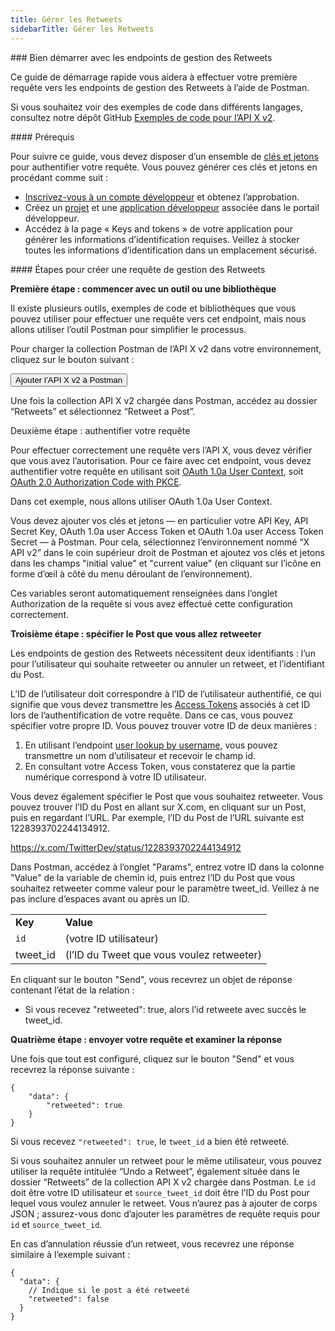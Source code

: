```yaml
---
title: Gérer les Retweets
sidebarTitle: Gérer les Retweets
---
```



<div id="getting-started-with-the-manage-retweets-endpoints">
  ### Bien démarrer avec les endpoints de gestion des Retweets
</div>

Ce guide de démarrage rapide vous aidera à effectuer votre première requête vers les endpoints de gestion des Retweets à l’aide de Postman.

Si vous souhaitez voir des exemples de code dans différents langages, consultez notre dépôt GitHub [Exemples de code pour l’API X v2](https://github.com/xdevplatform/Twitter-API-v2-sample-code). 

<div id="prerequisites">
  #### Prérequis
</div>

Pour suivre ce guide, vous devez disposer d’un ensemble de [clés et jetons](/fr/resources/fundamentals/authentication) pour authentifier votre requête. Vous pouvez générer ces clés et jetons en procédant comme suit :

- [Inscrivez-vous à un compte développeur](https://developer.x.com/en/apply-for-access) et obtenez l’approbation.
- Créez un [projet](/fr/resources/fundamentals/projects) et une [application développeur](/fr/resources/fundamentals/developer-apps) associée dans le portail développeur.
- Accédez à la page « Keys and tokens » de votre application pour générer les informations d’identification requises. Veillez à stocker toutes les informations d’identification dans un emplacement sécurisé.

<div id="steps-to-build-a-manage-retweets-request">
  #### Étapes pour créer une requête de gestion des Retweets
</div>

**Première étape : commencer avec un outil ou une bibliothèque**

Il existe plusieurs outils, exemples de code et bibliothèques que vous pouvez utiliser pour effectuer une requête vers cet endpoint, mais nous allons utiliser l’outil Postman pour simplifier le processus.

Pour charger la collection Postman de l’API X v2 dans votre environnement, cliquez sur le bouton suivant :

<Button href="https://app.getpostman.com/run-collection/9956214-784efcda-ed4c-4491-a4c0-a26470a67400">
  Ajouter l’API X v2 à Postman
</Button>

Une fois la collection API X v2 chargée dans Postman, accédez au dossier “Retweets” et sélectionnez “Retweet a Post”.
 

Deuxième étape : authentifier votre requête

Pour effectuer correctement une requête vers l’API X, vous devez vérifier que vous avez l’autorisation. Pour ce faire avec cet endpoint, vous devez authentifier votre requête en utilisant soit [OAuth 1.0a User Context](/fr/resources/fundamentals/authentication), soit [OAuth 2.0 Authorization Code with PKCE](fr/resources/fundamentals/authentication#oauth-2-0-authorization-code-flow-with-pkce-2).

Dans cet exemple, nous allons utiliser OAuth 1.0a User Context.

Vous devez ajouter vos clés et jetons — en particulier votre API Key, API Secret Key, OAuth 1.0a user Access Token et OAuth 1.0a user Access Token Secret — à Postman. Pour cela, sélectionnez l’environnement nommé “X API v2” dans le coin supérieur droit de Postman et ajoutez vos clés et jetons dans les champs "initial value" et "current value" (en cliquant sur l’icône en forme d’œil à côté du menu déroulant de l’environnement).

Ces variables seront automatiquement renseignées dans l’onglet Authorization de la requête si vous avez effectué cette configuration correctement.

**Troisième étape : spécifier le Post que vous allez retweeter**

Les endpoints de gestion des Retweets nécessitent deux identifiants : l’un pour l’utilisateur qui souhaite retweeter ou annuler un retweet, et l’identifiant du Post.

L’ID de l’utilisateur doit correspondre à l’ID de l’utilisateur authentifié, ce qui signifie que vous devez transmettre les [Access Tokens](/fr/resources/fundamentals/authentication#obtaining-access-tokens-using-3-legged-oauth-flow) associés à cet ID lors de l’authentification de votre requête. Dans ce cas, vous pouvez spécifier votre propre ID. Vous pouvez trouver votre ID de deux manières :

1. En utilisant l’endpoint [user lookup by username](/fr/x-api/users/user-lookup-by-username), vous pouvez transmettre un nom d’utilisateur et recevoir le champ id.
2. En consultant votre Access Token, vous constaterez que la partie numérique correspond à votre ID utilisateur.
    

Vous devez également spécifier le Post que vous souhaitez retweeter. Vous pouvez trouver l’ID du Post en allant sur X.com, en cliquant sur un Post, puis en regardant l’URL. Par exemple, l’ID du Post de l’URL suivante est 1228393702244134912.

https://x.com/TwitterDev/status/1228393702244134912

Dans Postman, accédez à l’onglet "Params", entrez votre ID dans la colonne "Value" de la variable de chemin id, puis entrez l’ID du Post que vous souhaitez retweeter comme valeur pour le paramètre tweet\_id. Veillez à ne pas inclure d’espaces avant ou après un ID.

|     |     |
| :--- | :--- |
| **Key** | **Value** |
| `id` | (votre ID utilisateur) |
| tweet\_id | (l’ID du Tweet que vous voulez retweeter) |

En cliquant sur le bouton "Send", vous recevrez un objet de réponse contenant l’état de la relation :

- Si vous recevez "retweeted": true, alors l’id retweete avec succès le tweet\_id.
   

**Quatrième étape : envoyer votre requête et examiner la réponse**

Une fois que tout est configuré, cliquez sur le bouton "Send" et vous recevrez la réponse suivante :

```
{
    "data": {
        "retweeted": true
    }
}
```

Si vous recevez `"retweeted": true`, le `tweet_id` a bien été retweeté.

Si vous souhaitez annuler un retweet pour le même utilisateur, vous pouvez utiliser la requête intitulée “Undo a Retweet”, également située dans le dossier “Retweets” de la collection API X v2 chargée dans Postman. Le `id` doit être votre ID utilisateur et `source_tweet_id` doit être l’ID du Post pour lequel vous voulez annuler le retweet. Vous n’aurez pas à ajouter de corps JSON ; assurez-vous donc d’ajouter les paramètres de requête requis pour `id` et `source_tweet_id`. 

En cas d’annulation réussie d’un retweet, vous recevrez une réponse similaire à l’exemple suivant :

```
{
  "data": {
    // Indique si le post a été retweeté
    "retweeted": false
  }
}
```